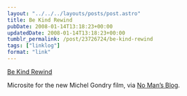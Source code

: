 ```yaml
---
layout: "../../../layouts/posts/post.astro"
title: Be Kind Rewind
pubDate: 2008-01-14T13:18:23+00:00
updatedDate: 2008-01-14T13:18:23+00:00
tumblr_permalink: /post/23726724/be-kind-rewind
tags: ["linklog"]
format: "link"
---
```


[Be Kind Rewind][1]

Microsite for the new Michel Gondry film, via [No Man’s Blog](http://no-mans-blog.com/).

[1]: http://bekindmovie.com/
